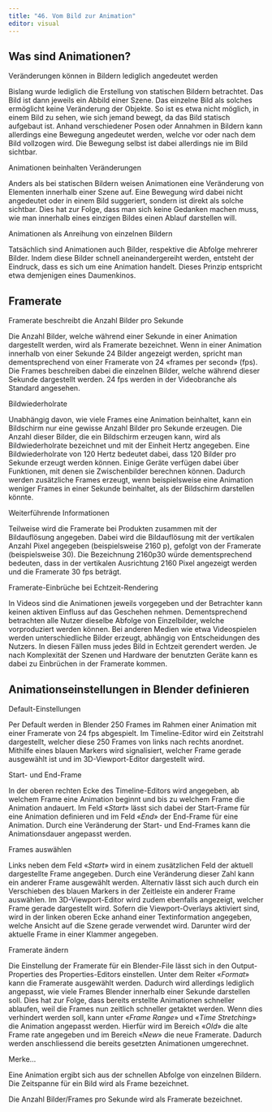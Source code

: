 ```yaml
---
title: "46. Vom Bild zur Animation"
editor: visual
---
```


## Was sind Animationen?

::: column-margin
Veränderungen können in Bildern lediglich angedeutet werden
:::

Bislang wurde lediglich die Erstellung von statischen Bildern betrachtet. Das Bild ist dann jeweils ein Abbild einer Szene. Das einzelne Bild als solches ermöglicht keine Veränderung der Objekte. So ist es etwa nicht möglich, in einem Bild zu sehen, wie sich jemand bewegt, da das Bild statisch aufgebaut ist. Anhand verschiedener Posen oder Annahmen in Bildern kann allerdings eine Bewegung angedeutet werden, welche vor oder nach dem Bild vollzogen wird. Die Bewegung selbst ist dabei allerdings nie im Bild sichtbar.

::: column-margin
Animationen beinhalten Veränderungen
:::

Anders als bei statischen Bildern weisen Animationen eine Veränderung von Elementen innerhalb einer Szene auf. Eine Bewegung wird dabei nicht angedeutet oder in einem Bild suggeriert, sondern ist direkt als solche sichtbar. Dies hat zur Folge, dass man sich keine Gedanken machen muss, wie man innerhalb eines einzigen Bildes einen Ablauf darstellen will.

::: column-margin
Animationen als Anreihung von einzelnen Bildern
:::

Tatsächlich sind Animationen auch Bilder, respektive die Abfolge mehrerer Bilder. Indem diese Bilder schnell aneinandergereiht werden, entsteht der Eindruck, dass es sich um eine Animation handelt. Dieses Prinzip entspricht etwa demjenigen eines Daumenkinos.

## Framerate

::: column-margin
Framerate beschreibt die Anzahl Bilder pro Sekunde
:::

Die Anzahl Bilder, welche während einer Sekunde in einer Animation dargestellt werden, wird als Framerate bezeichnet. Wenn in einer Animation innerhalb von einer Sekunde 24 Bilder angezeigt werden, spricht man dementsprechend von einer Framerate von 24 «frames per second» (fps). Die Frames beschreiben dabei die einzelnen Bilder, welche während dieser Sekunde dargestellt werden. 24 fps werden in der Videobranche als Standard angesehen.

::: column-margin
Bildwiederholrate
:::

Unabhängig davon, wie viele Frames eine Animation beinhaltet, kann ein Bildschirm nur eine gewisse Anzahl Bilder pro Sekunde erzeugen. Die Anzahl dieser Bilder, die ein Bildschirm erzeugen kann, wird als Bildwiederholrate bezeichnet und mit der Einheit Hertz angegeben. Eine Bildwiederholrate von 120 Hertz bedeutet dabei, dass 120 Bilder pro Sekunde erzeugt werden können. Einige Geräte verfügen dabei über Funktionen, mit denen sie Zwischenbilder berechnen können. Dadurch werden zusätzliche Frames erzeugt, wenn beispielsweise eine Animation weniger Frames in einer Sekunde beinhaltet, als der Bildschirm darstellen könnte.

:::::: tippbox
:::: tippbox-header
::: tippbox-icon
:::

Weiterführende Informationen
::::

::: tippbox-body
Teilweise wird die Framerate bei Produkten zusammen mit der Bildauflösung angegeben. Dabei wird die Bildauflösung mit der vertikalen Anzahl Pixel angegeben (beispielsweise 2160 p), gefolgt von der Framerate (beispielsweise 30). Die Bezeichnung 2160p30 würde dementsprechend bedeuten, dass in der vertikalen Ausrichtung 2160 Pixel angezeigt werden und die Framerate 30 fps beträgt.
:::
::::::

::: column-margin
Framerate-Einbrüche bei Echtzeit-Rendering
:::

In Videos sind die Animationen jeweils vorgegeben und der Betrachter kann keinen aktiven Einfluss auf das Geschehen nehmen. Dementsprechend betrachten alle Nutzer dieselbe Abfolge von Einzelbilder, welche vorproduziert werden können. Bei anderen Medien wie etwa Videospielen werden unterschiedliche Bilder erzeugt, abhängig von Entscheidungen des Nutzers. In diesen Fällen muss jedes Bild in Echtzeit gerendert werden. Je nach Komplexität der Szenen und Hardware der benutzten Geräte kann es dabei zu Einbrüchen in der Framerate kommen.

## Animationseinstellungen in Blender definieren

::: column-margin
Default-Einstellungen
:::

Per Default werden in Blender 250 Frames im Rahmen einer Animation mit einer Framerate von 24 fps abgespielt. Im Timeline-Editor wird ein Zeitstrahl dargestellt, welcher diese 250 Frames von links nach rechts anordnet. Mithilfe eines blauen Markers wird signalisiert, welcher Frame gerade ausgewählt ist und im 3D-Viewport-Editor dargestellt wird.

::: column-margin
Start- und End-Frame
:::

In der oberen rechten Ecke des Timeline-Editors wird angegeben, ab welchem Frame eine Animation beginnt und bis zu welchem Frame die Animation andauert. Im Feld «*Start*» lässt sich dabei der Start-Frame für eine Animation definieren und im Feld «*End*» der End-Frame für eine Animation. Durch eine Veränderung der Start- und End-Frames kann die Animationsdauer angepasst werden.

::: column-margin
Frames auswählen
:::

Links neben dem Feld «*Start*» wird in einem zusätzlichen Feld der aktuell dargestellte Frame angegeben. Durch eine Veränderung dieser Zahl kann ein anderer Frame ausgewählt werden. Alternativ lässt sich auch durch ein Verschieben des blauen Markers in der Zeitleiste ein anderer Frame auswählen. Im 3D-Viewport-Editor wird zudem ebenfalls angezeigt, welcher Frame gerade dargestellt wird. Sofern die Viewport-Overlays aktiviert sind, wird in der linken oberen Ecke anhand einer Textinformation angegeben, welche Ansicht auf die Szene gerade verwendet wird. Darunter wird der aktuelle Frame in einer Klammer angegeben.

::: column-margin
Framerate ändern
:::

Die Einstellung der Framerate für ein Blender-File lässt sich in den Output-Properties des Properties-Editors einstellen. Unter dem Reiter «*Format*» kann die Framerate ausgewählt werden. Dadurch wird allerdings lediglich angepasst, wie viele Frames Blender innerhalb einer Sekunde darstellen soll. Dies hat zur Folge, dass bereits erstellte Animationen schneller ablaufen, weil die Frames nun zeitlich schneller getaktet werden. Wenn dies verhindert werden soll, kann unter «*Frame Range*» und «*Time Stretching*» die Animation angepasst werden. Hierfür wird im Bereich «*Old*» die alte Frame rate angegeben und im Bereich «*New*» die neue Framerate. Dadurch werden anschliessend die bereits gesetzten Animationen umgerechnet.

:::::: rememberbox
:::: rememberbox-header
::: rememberbox-icon
:::

Merke...
::::

::: rememberbox-body
Eine Animation ergibt sich aus der schnellen Abfolge von einzelnen Bildern. Die Zeitspanne für ein Bild wird als Frame bezeichnet.

Die Anzahl Bilder/Frames pro Sekunde wird als Framerate bezeichnet.
:::
::::::

